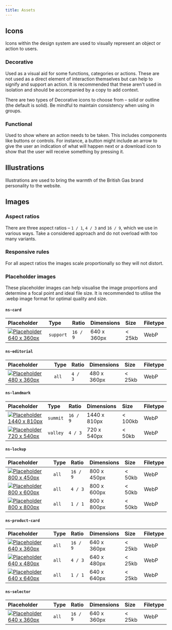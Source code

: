 ```yaml
---
title: Assets
---
```



## Icons

<div class="purpose">
Icons within the design system are used to visually represent an object or action to users.
</div>

### Decorative

Used as a visual aid for some functions, categories or actions. These are not used as a direct element of interaction themselves but can help to signify and support an action. It is recommended that these aren't used in isolation and should be accompanied by a copy to add context.

There are two types of Decorative icons to choose from – solid or outline (the default is solid). Be mindful to maintain consistency when using in groups.

### Functional

Used to show where an action needs to be taken. This includes components like buttons or controls. For instance, a button might include an arrow to give the user an indication of what will happen next or a download icon to show that the user will receive something by pressing it.

<BGIcons />

## Illustrations

Illustrations are used to bring the warmth of the British Gas brand personality to the website.

<BGIllustrations />

## Images

### Aspect ratios

There are three aspect ratios –  `1 / 1`, `4 / 3` and `16 / 9`, which we use in various ways. Take a considered approach and do not overload with too many variants.

### Responsive rules

For all aspect ratios the images scale proportionally so they will not distort.

### Placeholder images

These placeholder images can help visualise the image proportions and determine a focal point and ideal file size. It is recommended to utilise the .webp image format for optimal quality and size.

#### `ns-card`

| Placeholder | Type | Ratio | Dimensions | Size | Filetype |
| :--- | :--- | :--- | :--- | :--- | :--- |
| <a href="/placeholder-16x9-640x360px.webp" title="Download Placeholder 640 x 360px (opens in new tab)" target="_blank" rel="noopener noreferrer"><img src="/placeholder-16x9-640x360px.webp" style="max-width: 200px;" alt="Placeholder 640 x 360px" /></a> | `support` | `16 / 9` | 640 x 360px | < 25kb | WebP |

#### `ns-editorial`

| Placeholder | Type | Ratio | Dimensions | Size | Filetype |
| :--- | :--- | :--- | :--- | :--- | :--- |
| <a href="/placeholder-4x3-480x360px.webp" title="Download Placeholder 480 x 360px (opens in new tab)" target="_blank" rel="noopener noreferrer"><img src="/placeholder-4x3-480x360px.webp" style="max-width: 200px;" alt="Placeholder 480 x 360px" /></a> | `all` | `4 / 3` | 480 x 360px | < 25kb | WebP |

#### `ns-landmark`

| Placeholder | Type | Ratio | Dimensions | Size | Filetype |
| :--- | :--- | :--- | :--- | :--- | :--- |
| <a href="/placeholder-16x9-1440x810px.webp" title="Download Placeholder 1440 x 810px (opens in new tab)" target="_blank" rel="noopener noreferrer"><img src="/placeholder-16x9-1440x810px.webp" style="max-width: 200px;" alt="Placeholder 1440 x 810px" /></a> | `summit` | `16 / 9` | 1440 x 810px | < 100kb | WebP |
| <a href="/placeholder-4x3-720x540px.webp" title="Download Placeholder 720 x 540px (opens in new tab)" target="_blank" rel="noopener noreferrer"><img src="/placeholder-4x3-720x540px.webp" style="max-width: 200px;" alt="Placeholder 720 x 540px" /></a> | `valley` | `4 / 3` | 720 x 540px | < 50kb | WebP |

#### `ns-lockup`

| Placeholder | Type | Ratio | Dimensions | Size | Filetype |
| :--- | :--- | :--- | :--- | :--- | :--- |
| <a href="/placeholder-16x9-800x450px.webp" title="Download Placeholder 800 x 450px (opens in new tab)" target="_blank" rel="noopener noreferrer"><img src="/placeholder-16x9-800x450px.webp" style="max-width: 200px;" alt="Placeholder 800 x 450px" /></a> | `all` | `16 / 9` | 800 x 450px | < 50kb | WebP |
| <a href="/placeholder-4x3-800x600px.webp" title="Download Placeholder 800 x 600px (opens in new tab)" target="_blank" rel="noopener noreferrer"><img src="/placeholder-4x3-800x600px.webp" style="max-width: 200px;" alt="Placeholder 800 x 600px" /></a> | `all` | `4 / 3` | 800 x 600px | < 50kb | WebP |
| <a href="/placeholder-1x1-800x800px.webp" title="Download Placeholder 800 x 800px (opens in new tab)" target="_blank" rel="noopener noreferrer"><img src="/placeholder-1x1-800x800px.webp" style="max-width: 200px;" alt="Placeholder 800 x 800px" /></a> | `all` | `1 / 1` | 800 x 800px | < 50kb | WebP |

#### `ns-product-card`

| Placeholder | Type | Ratio | Dimensions | Size | Filetype |
| :--- | :--- | :--- | :--- | :--- | :--- |
| <a href="/placeholder-16x9-640x360px.webp" title="Download Placeholder 640 x 360px (opens in new tab)" target="_blank" rel="noopener noreferrer"><img src="/placeholder-16x9-640x360px.webp" style="max-width: 200px;" alt="Placeholder 640 x 360px" /></a> | `all` | `16 / 9` | 640 x 360px | < 25kb | WebP |
| <a href="/placeholder-4x3-640x480px.webp" title="Download Placeholder 640 x 480px (opens in new tab)" target="_blank" rel="noopener noreferrer"><img src="/placeholder-4x3-640x480px.webp" style="max-width: 200px;" alt="Placeholder 640 x 480px" /></a> | `all` | `4 / 3` | 640 x 480px | < 25kb | WebP |
| <a href="/placeholder-1x1-640x640px.webp" title="Download Placeholder 640 x 640px (opens in new tab)" target="_blank" rel="noopener noreferrer"><img src="/placeholder-1x1-640x640px.webp" style="max-width: 200px;" alt="Placeholder 640 x 640px" /></a> | `all` | `1 / 1` | 640 x 640px | < 25kb | WebP |

#### `ns-selector`

| Placeholder | Type | Ratio | Dimensions | Size | Filetype |
| :--- | :--- | :--- | :--- | :--- | :--- |
| <a href="/placeholder-16x9-640x360px.webp" title="Download Placeholder 640 x 360px (opens in new tab)" target="_blank" rel="noopener noreferrer"><img src="/placeholder-16x9-640x360px.webp" style="max-width: 200px;" alt="Placeholder 640 x 360px" /></a> | `all` | `16 / 9` | 640 x 360px | < 25kb | WebP |
